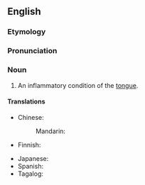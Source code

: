 ==English==
{{wikipedia}}

===Etymology===
{{rfe|lang=en}}

===Pronunciation===
{{rfp|lang=en}}

===Noun===
{{en-noun|-}}

# {{lb|en|pathology}} An inflammatory condition of the [[tongue]].

====Translations====
{{trans-top|inflammatory condition of the tongue}}
* Chinese:
*: Mandarin: {{t+|cmn|舌炎|tr=shéyán|sc=Hani}}
* Finnish: {{t|fi|kielitulehdus}}
{{trans-mid}}
* Japanese: {{t|ja|舌炎|tr=ぜつえん, zetsuen|sc=Jpan}}
* Spanish: {{t|es|glositis|f}}
* Tagalog: {{t|tl|magandila}}
{{trans-bottom}}